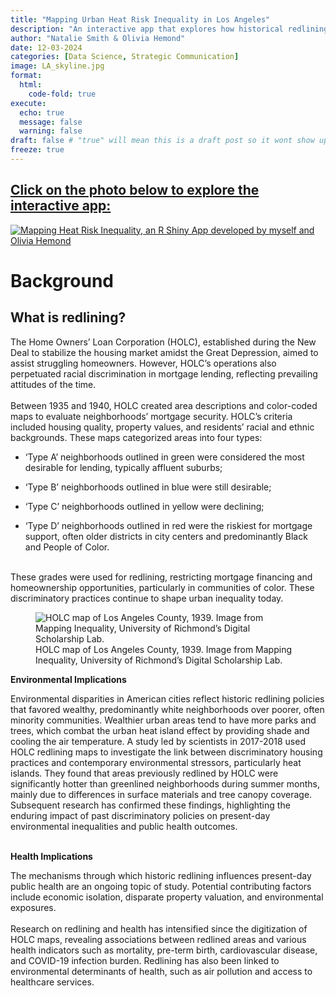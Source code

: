 ```yaml
---
title: "Mapping Urban Heat Risk Inequality in Los Angeles"
description: "An interactive app that explores how historical redlining is related to modern-day urban health inequalities and environmental injustices"
author: "Natalie Smith & Olivia Hemond"
date: 12-03-2024
categories: [Data Science, Strategic Communication]
image: LA_skyline.jpg
format:
  html:
    code-fold: true
execute:
  echo: true
  message: false
  warning: false
draft: false # "true" will mean this is a draft post so it wont show up on my site
freeze: true
---
```


## [Click on the photo below to explore the interactive app:](https://plantsmith.shinyapps.io/heat_risk_inequality/)

[![Mapping Heat Risk Inequality, an R Shiny App developed by myself and Olivia Hemond](heat_risk.png)](https://plantsmith.shinyapps.io/heat_risk_inequality/)

# Background

## What is redlining?

The Home Owners’ Loan Corporation (HOLC), established during the New Deal to stabilize the housing market amidst the Great Depression, aimed to assist struggling homeowners. However, HOLC’s operations also perpetuated racial discrimination in mortgage lending, reflecting prevailing attitudes of the time.\
\
Between 1935 and 1940, HOLC created area descriptions and color-coded maps to evaluate neighborhoods’ mortgage security. HOLC’s criteria included housing quality, property values, and residents’ racial and ethnic backgrounds. These maps categorized areas into four types:

-   ‘Type A’ neighborhoods outlined in green were considered the most desirable for lending, typically affluent suburbs;

-   ‘Type B’ neighborhoods outlined in blue were still desirable;

-   ‘Type C’ neighborhoods outlined in yellow were declining;

-   ‘Type D’ neighborhoods outlined in red were the riskiest for mortgage support, often older districts in city centers and predominantly Black and People of Color.

\
These grades were used for redlining, restricting mortgage financing and homeownership opportunities, particularly in communities of color. These discriminatory practices continue to shape urban inequality today.

![HOLC map of Los Angeles County, 1939. Image from Mapping Inequality, University of Richmond’s Digital Scholarship Lab.](redlining_map.jpeg)

**Environmental Implications**

Environmental disparities in American cities reflect historic redlining policies that favored wealthy, predominantly white neighborhoods over poorer, often minority communities. Wealthier urban areas tend to have more parks and trees, which combat the urban heat island effect by providing shade and cooling the air temperature. A study led by scientists in 2017-2018 used HOLC redlining maps to investigate the link between discriminatory housing practices and contemporary environmental stressors, particularly heat islands. They found that areas previously redlined by HOLC were significantly hotter than greenlined neighborhoods during summer months, mainly due to differences in surface materials and tree canopy coverage. Subsequent research has confirmed these findings, highlighting the enduring impact of past discriminatory policies on present-day environmental inequalities and public health outcomes.

\
**Health Implications**

The mechanisms through which historic redlining influences present-day public health are an ongoing topic of study. Potential contributing factors include economic isolation, disparate property valuation, and environmental exposures.\
\
Research on redlining and health has intensified since the digitization of HOLC maps, revealing associations between redlined areas and various health indicators such as mortality, pre-term birth, cardiovascular disease, and COVID-19 infection burden. Redlining has also been linked to environmental determinants of health, such as air pollution and access to healthcare services.
